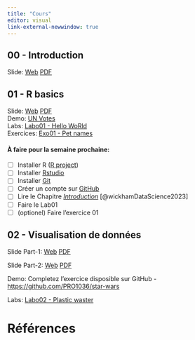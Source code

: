 ```yaml
---
title: "Cours"
editor: visual
link-external-newwindow: true
---
```


## 00 - Introduction

Slide: [Web](../../slides/00 - Intro/00 - intro.qmd){target="_blank"} [PDF](00 - intro.pdf)

## 01 - R basics

Slide: [Web](../../slides/01 - Toolbox/01 - toolbox.qmd){target="_blank"} [PDF](01 - toolbox.pdf)
<br/>Demo: [UN Votes](../demo/unvotes/unvotes.qmd)
<br/>Labs: [Labo01 - Hello WoRld](../labs/lab01-hello-world/lab01-hello-world.qmd)
<br/>Exercices: [Exo01 - Pet names](../exercices/exo01-pet-names/exo01-pet-names.qmd)

#### À faire pour la semaine prochaine:
  - [ ] Installer R ([R project](https://www.r-project.org/))
  - [ ] Installer [Rstudio](https://posit.co/download/rstudio-desktop/)
  - [ ] Installer [Git](https://git-scm.com/downloads)
  - [ ] Créer un compte sur [GitHub](https://github.com/)
  - [ ] Lire le Chapitre *[Introduction](https://r4ds.hadley.nz/intro)* [@wickhamDataScience2023] 
  - [ ] Faire le Lab01
  - [ ] (optionel) Faire l'exercice 01


## 02 - Visualisation de données

Slide Part-1: [Web](../../slides/02 - Dataviz/02 - dataviz.qmd){target="_blank"}  [PDF](02 - dataviz - P1.pdf)

Slide Part-2: [Web](../../slides/02 - Dataviz/02 - dataviz - 02.qmd){target="_blank"}  [PDF](02 - dataviz - P2.pdf)


Demo: Completez l'exercice disposible sur GitHub - [https://github.com/PRO1036/star-wars](https://github.com/PRO1036/star-wars)

Labs: [Labo02 - Plastic waster](../labs/lab02-plastic-waste/lab02-plastic-waste.qmd)

# Références

:::{#refs}
:::



